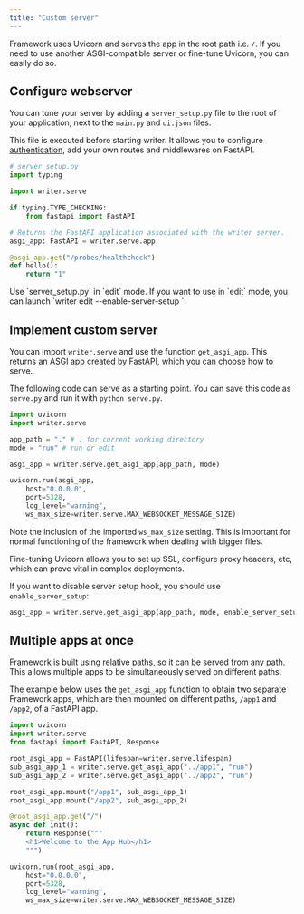```yaml
---
title: "Custom server"
---
```


Framework uses Uvicorn and serves the app in the root path i.e. `/`. If you need to use another ASGI-compatible server or fine-tune Uvicorn, you can easily do so.

## Configure webserver

You can tune your server by adding a `server_setup.py` file to the root 
of your application, next to the `main.py` and `ui.json` files.

This file is executed before starting writer. It allows you to configure [authentication](./authentication.md),
add your own routes and middlewares on FastAPI. 

```python
# server_setup.py
import typing

import writer.serve

if typing.TYPE_CHECKING:
    from fastapi import FastAPI

# Returns the FastAPI application associated with the writer server.
asgi_app: FastAPI = writer.serve.app

@asgi_app.get("/probes/healthcheck")
def hello():
    return "1"
```
<Warning>
Use `server_setup.py` in `edit` mode. If you want to use in `edit` mode, you can launch `writer edit --enable-server-setup <app>`.
</Warning>

## Implement custom server

You can import `writer.serve` and use the function `get_asgi_app`. This returns an ASGI app created by FastAPI, which you can choose how to serve.

The following code can serve as a starting point. You can save this code as `serve.py` and run it with `python serve.py`.

```py
import uvicorn
import writer.serve

app_path = "." # . for current working directory
mode = "run" # run or edit

asgi_app = writer.serve.get_asgi_app(app_path, mode)

uvicorn.run(asgi_app,
    host="0.0.0.0",
    port=5328,
    log_level="warning",
    ws_max_size=writer.serve.MAX_WEBSOCKET_MESSAGE_SIZE)
```

Note the inclusion of the imported `ws_max_size` setting. This is important for normal functioning of the framework when dealing with bigger files.

Fine-tuning Uvicorn allows you to set up SSL, configure proxy headers, etc, which can prove vital in complex deployments.

If you want to disable server setup hook, you should use `enable_server_setup`:

```python
asgi_app = writer.serve.get_asgi_app(app_path, mode, enable_server_setup=False)
```

## Multiple apps at once

Framework is built using relative paths, so it can be served from any path. This allows multiple apps to be simultaneously served on different paths.

The example below uses the `get_asgi_app` function to obtain two separate Framework apps, which are then mounted on different paths, `/app1` and `/app2`, of a FastAPI app.

```py
import uvicorn
import writer.serve
from fastapi import FastAPI, Response

root_asgi_app = FastAPI(lifespan=writer.serve.lifespan)
sub_asgi_app_1 = writer.serve.get_asgi_app("../app1", "run")
sub_asgi_app_2 = writer.serve.get_asgi_app("../app2", "run")

root_asgi_app.mount("/app1", sub_asgi_app_1)
root_asgi_app.mount("/app2", sub_asgi_app_2)

@root_asgi_app.get("/")
async def init():
    return Response("""
    <h1>Welcome to the App Hub</h1>
    """)

uvicorn.run(root_asgi_app,
    host="0.0.0.0",
    port=5328,
    log_level="warning",
    ws_max_size=writer.serve.MAX_WEBSOCKET_MESSAGE_SIZE)
```
